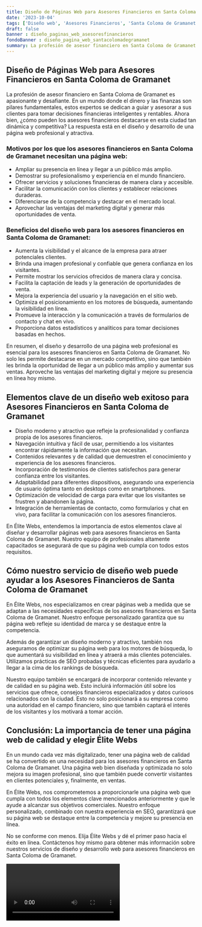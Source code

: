 ```yaml
---
title: Diseño de Páginas Web para Asesores Financieros en Santa Coloma de Gramanet
date: '2023-10-04'
tags: ['Diseño web', 'Asesores Financieros', 'Santa Coloma de Gramanet']
draft: false
banner : diseño_paginas_web_asesoresfinancieros
fondoBanner : diseño_pagina_web_santacolomadegramanet
summary: La profesión de asesor financiero en Santa Coloma de Gramanet es apasionante y desafiante. En un mundo donde el dinero y las finanzas son pilares fundamentales, estos expertos se dedican a guiar y asesorar a sus clientes para tomar decisiones financieras inteligentes y rentables. Ahora bien, ¿cómo pueden los asesores financieros destacarse en esta ciudad tan dinámica y competitiva? La respuesta está en el diseño y desarrollo de una página web profesional y atractiva.
---
```


## Diseño de Páginas Web para Asesores Financieros en Santa Coloma de Gramanet

La profesión de asesor financiero en Santa Coloma de Gramanet es apasionante y desafiante. En un mundo donde el dinero y las finanzas son pilares fundamentales, estos expertos se dedican a guiar y asesorar a sus clientes para tomar decisiones financieras inteligentes y rentables. Ahora bien, ¿cómo pueden los asesores financieros destacarse en esta ciudad tan dinámica y competitiva? La respuesta está en el diseño y desarrollo de una página web profesional y atractiva.

### Motivos por los que los asesores financieros en Santa Coloma de Gramanet necesitan una página web:

- Ampliar su presencia en línea y llegar a un público más amplio.
- Demostrar su profesionalismo y experiencia en el mundo financiero.
- Ofrecer servicios y soluciones financieras de manera clara y accesible.
- Facilitar la comunicación con los clientes y establecer relaciones duraderas.
- Diferenciarse de la competencia y destacar en el mercado local.
- Aprovechar las ventajas del marketing digital y generar más oportunidades de venta.

### Beneficios del diseño web para los asesores financieros en Santa Coloma de Gramanet:

- Aumenta la visibilidad y el alcance de la empresa para atraer potenciales clientes.
- Brinda una imagen profesional y confiable que genera confianza en los visitantes.
- Permite mostrar los servicios ofrecidos de manera clara y concisa.
- Facilita la captación de leads y la generación de oportunidades de venta.
- Mejora la experiencia del usuario y la navegación en el sitio web.
- Optimiza el posicionamiento en los motores de búsqueda, aumentando la visibilidad en línea.
- Promueve la interacción y la comunicación a través de formularios de contacto y chat en vivo.
- Proporciona datos estadísticos y analíticos para tomar decisiones basadas en hechos.

En resumen, el diseño y desarrollo de una página web profesional es esencial para los asesores financieros en Santa Coloma de Gramanet. No solo les permite destacarse en un mercado competitivo, sino que también les brinda la oportunidad de llegar a un público más amplio y aumentar sus ventas. Aproveche las ventajas del marketing digital y mejore su presencia en línea hoy mismo.

<GifSeo />

<Cta />

## Elementos clave de un diseño web exitoso para Asesores Financieros en Santa Coloma de Gramanet

- Diseño moderno y atractivo que refleje la profesionalidad y confianza propia de los asesores financieros.
- Navegación intuitiva y fácil de usar, permitiendo a los visitantes encontrar rápidamente la información que necesitan.
- Contenidos relevantes y de calidad que demuestren el conocimiento y experiencia de los asesores financieros.
- Incorporación de testimonios de clientes satisfechos para generar confianza entre los visitantes.
- Adaptabilidad para diferentes dispositivos, asegurando una experiencia de usuario óptima tanto en desktops como en smartphones.
- Optimización de velocidad de carga para evitar que los visitantes se frustren y abandonen la página.
- Integración de herramientas de contacto, como formularios y chat en vivo, para facilitar la comunicación con los asesores financieros.

En Élite Webs, entendemos la importancia de estos elementos clave al diseñar y desarrollar páginas web para asesores financieros en Santa Coloma de Gramanet. Nuestro equipo de profesionales altamente capacitados se asegurará de que su página web cumpla con todos estos requisitos.

## Cómo nuestro servicio de diseño web puede ayudar a los Asesores Financieros de Santa Coloma de Gramanet

En Élite Webs, nos especializamos en crear páginas web a medida que se adaptan a las necesidades específicas de los asesores financieros en Santa Coloma de Gramanet. Nuestro enfoque personalizado garantiza que su página web refleje su identidad de marca y se destaque entre la competencia.

Además de garantizar un diseño moderno y atractivo, también nos aseguramos de optimizar su página web para los motores de búsqueda, lo que aumentará su visibilidad en línea y atraerá a más clientes potenciales. Utilizamos prácticas de SEO probadas y técnicas eficientes para ayudarlo a llegar a la cima de los rankings de búsqueda.

Nuestro equipo también se encargará de incorporar contenido relevante y de calidad en su página web. Esto incluirá información útil sobre los servicios que ofrece, consejos financieros especializados y datos curiosos relacionados con la ciudad. Esto no solo posicionará a su empresa como una autoridad en el campo financiero, sino que también captará el interés de los visitantes y los motivará a tomar acción.

## Conclusión: La importancia de tener una página web de calidad y elegir Élite Webs

En un mundo cada vez más digitalizado, tener una página web de calidad se ha convertido en una necesidad para los asesores financieros en Santa Coloma de Gramanet. Una página web bien diseñada y optimizada no solo mejora su imagen profesional, sino que también puede convertir visitantes en clientes potenciales y, finalmente, en ventas.

En Élite Webs, nos comprometemos a proporcionarle una página web que cumpla con todos los elementos clave mencionados anteriormente y que le ayude a alcanzar sus objetivos comerciales. Nuestro enfoque personalizado, combinado con nuestra experiencia en SEO, garantizará que su página web se destaque entre la competencia y mejore su presencia en línea.

No se conforme con menos. Elija Élite Webs y dé el primer paso hacia el éxito en línea. Contáctenos hoy mismo para obtener más información sobre nuestros servicios de diseño y desarrollo web para asesores financieros en Santa Coloma de Gramanet.

<Video />

<CtaBot job='Asesores Financieros' city='Santa Coloma de Gramanet'/>

<Gmaps query='Santa Coloma de Gramanet+españa+maps' />